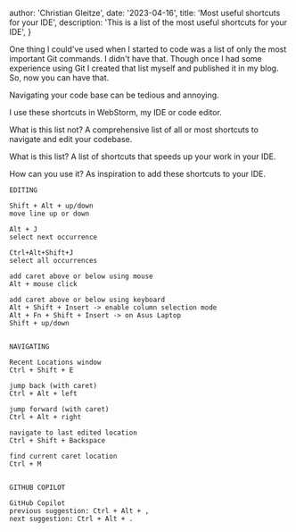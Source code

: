 
  author: 'Christian Gleitze',
  date: '2023-04-16',
  title: 'Most useful shortcuts for your IDE',
  description:
    'This is a list of the most useful shortcuts for your IDE',
}


One thing I could've used when I started to code was a list of only the most important Git commands. I didn't have that. Though once I had some experience using Git I created that list myself and published it in my blog. So, now you can have that.

Navigating your code base can be tedious and annoying.

I use these shortcuts in WebStorm, my IDE or code editor.

What is this list not? A comprehensive list of all or most shortcuts to navigate and edit your codebase.

What is this list? A list of shortcuts that speeds up your work in your IDE.

How can you use it? As inspiration to add these shortcuts to your IDE.

```text title="Git Cheat Sheet"
EDITING

Shift + Alt + up/down
move line up or down

Alt + J
select next occurrence

Ctrl+Alt+Shift+J
select all occurrences

add caret above or below using mouse
Alt + mouse click

add caret above or below using keyboard
Alt + Shift + Insert -> enable column selection mode
Alt + Fn + Shift + Insert -> on Asus Laptop
Shift + up/down


NAVIGATING

Recent Locations window
Ctrl + Shift + E

jump back (with caret)
Ctrl + Alt + left

jump forward (with caret)
Ctrl + Alt + right

navigate to last edited location
Ctrl + Shift + Backspace

find current caret location
Ctrl + M


GITHUB COPILOT

GitHub Copilot
previous suggestion: Ctrl + Alt + ,
next suggestion: Ctrl + Alt + .


```
